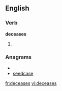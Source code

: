 
==English==

===Verb===
'''deceases'''

# {{third-person singular of|[[decease]]}}

===Anagrams===
* {{alphagram|acdeeess}}
* [[seedcase#English|seedcase]]


[[fr:deceases]]
[[vi:deceases]]